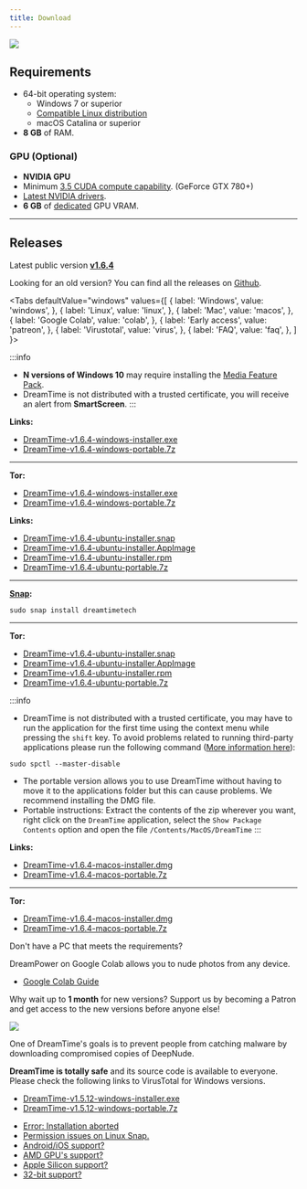 ```yaml
---
title: Download
---
```



![](/img/screenshots/screely-1615444647332.png)

## Requirements

- 64-bit operating system:
  - Windows 7 or superior
  - [Compatible Linux distribution](https://snapcraft.io/docs/installing-snapd)
  - macOS Catalina or superior
- **8 GB** of RAM.


### GPU (Optional)

- **NVIDIA GPU**
- Minimum [3.5 CUDA compute capability](https://developer.nvidia.com/cuda-gpus). (GeForce GTX 780+)
- [Latest NVIDIA drivers](https://www.nvidia.com/Download/index.aspx).
- **6 GB** of [dedicated](/docs/support/faq#dedicated-vram) GPU VRAM.

---

## Releases

>
Latest public version [**v1.6.4**](/docs/guide/changelog#v164)
>
Looking for an old version? You can find all the releases on [Github](https://github.com/dreamnettech/dreamtime/releases).
>

<Tabs
  defaultValue="windows"
  values={[
    { label: 'Windows', value: 'windows', },
    { label: 'Linux', value: 'linux', },
    { label: 'Mac', value: 'macos', },
    { label: 'Google Colab', value: 'colab', },
    { label: 'Early access', value: 'patreon', },
    { label: 'Virustotal', value: 'virus', },
    { label: 'FAQ', value: 'faq', },
  ]
}>
<TabItem value="windows">

:::info
- **N versions of Windows 10** may require installing the [Media Feature Pack](https://www.microsoft.com/en-us/software-download/mediafeaturepack).
- DreamTime is not distributed with a trusted certificate, you will receive an alert from **SmartScreen**.
:::

**Links:**

- [DreamTime-v1.6.4-windows-installer.exe](https://d.opendreamnet.com/v2/dreamtime/v1.6.4?platform=windows)
- [DreamTime-v1.6.4-windows-portable.7z](https://d.opendreamnet.com/v2/dreamtime/v1.6.4?platform=windows&arch=portable)

---

**Tor:**

- [DreamTime-v1.6.4-windows-installer.exe](http://ezzp7n7ppihoeuj2dlhfwu7qmfpjqp6vc6dvns5uceoyxd2dwr6n44id.onion/downloads/v2/dreamtime/v1.6.4?platform=windows)
- [DreamTime-v1.6.4-windows-portable.7z](http://ezzp7n7ppihoeuj2dlhfwu7qmfpjqp6vc6dvns5uceoyxd2dwr6n44id.onion/downloads/v2/dreamtime/v1.6.4?platform=windows&arch=portable)

</TabItem>

<TabItem value="linux">

**Links:**

- [DreamTime-v1.6.4-ubuntu-installer.snap](https://d.opendreamnet.com/v2/dreamtime/v1.6.4?platform=linux&format=snap)
- [DreamTime-v1.6.4-ubuntu-installer.AppImage](https://d.opendreamnet.com/v2/dreamtime/v1.6.4?platform=linux&format=AppImage)
- [DreamTime-v1.6.4-ubuntu-installer.rpm](https://d.opendreamnet.com/v2/dreamtime/v1.6.4?platform=linux&format=rpm)
- [DreamTime-v1.6.4-ubuntu-portable.7z](https://d.opendreamnet.com/v2/dreamtime/v1.6.4?platform=linux&arch=portable)

---

**[Snap](https://snapcraft.io/dreamtimetech):**

```
sudo snap install dreamtimetech 
```

---

**Tor:**

- [DreamTime-v1.6.4-ubuntu-installer.snap](http://ezzp7n7ppihoeuj2dlhfwu7qmfpjqp6vc6dvns5uceoyxd2dwr6n44id.onion/downloads/v2/dreamtime/v1.6.4?platform=linux&format=snap)
- [DreamTime-v1.6.4-ubuntu-installer.AppImage](http://ezzp7n7ppihoeuj2dlhfwu7qmfpjqp6vc6dvns5uceoyxd2dwr6n44id.onion/downloads/v2/dreamtime/v1.6.4?platform=linux&format=AppImage)
- [DreamTime-v1.6.4-ubuntu-installer.rpm](http://ezzp7n7ppihoeuj2dlhfwu7qmfpjqp6vc6dvns5uceoyxd2dwr6n44id.onion/downloads/v2/dreamtime/v1.6.4?platform=linux&format=rpm)
- [DreamTime-v1.6.4-ubuntu-portable.7z](http://ezzp7n7ppihoeuj2dlhfwu7qmfpjqp6vc6dvns5uceoyxd2dwr6n44id.onion/downloads/v2/dreamtime/v1.6.4?platform=linux&arch=portable)

</TabItem>

<TabItem value="macos">

:::info
- DreamTime is not distributed with a trusted certificate, you may have to run the application for the first time using the context menu while pressing the `shift` key. To avoid problems related to running third-party applications please run the following command ([More information here](https://www.imore.com/how-open-apps-anywhere-macos-catalina-and-mojave)): 

```
sudo spctl --master-disable
``` 

- The portable version allows you to use DreamTime without having to move it to the applications folder but this can cause problems. We recommend installing the DMG file.
- Portable instructions: Extract the contents of the zip wherever you want, right click on the `DreamTime` application, select the `Show Package Contents` option and open the file `/Contents/MacOS/DreamTime`
:::

**Links:**

- [DreamTime-v1.6.4-macos-installer.dmg](https://d.opendreamnet.com/v2/dreamtime/v1.6.4?platform=macos)
- [DreamTime-v1.6.4-macos-portable.7z](https://d.opendreamnet.com/v2/dreamtime/v1.6.4?platform=macos&arch=portable)

---

**Tor:**

- [DreamTime-v1.6.4-macos-installer.dmg](http://ezzp7n7ppihoeuj2dlhfwu7qmfpjqp6vc6dvns5uceoyxd2dwr6n44id.onion/downloads/v2/dreamtime/v1.6.4?platform=macos)
- [DreamTime-v1.6.4-macos-portable.7z](http://ezzp7n7ppihoeuj2dlhfwu7qmfpjqp6vc6dvns5uceoyxd2dwr6n44id.onion/downloads/v2/dreamtime/v1.6.4?platform=macos&arch=portable)

</TabItem>

<TabItem value="colab">

Don't have a PC that meets the requirements? 

DreamPower on Google Colab allows you to nude photos from any device.

- [Google Colab Guide](/docs/guide/google-colab)

</TabItem>

<TabItem value="patreon">

Why wait up to **1 month** for new versions? Support us by becoming a Patron and get access to the new versions before anyone else!

[![](/img/become_a_patron_button.png)](https://www.patreon.com/dreamnet)

</TabItem>

<TabItem value="virus">

One of DreamTime's goals is to prevent people from catching malware by downloading compromised copies of DeepNude.

**DreamTime is totally safe** and its source code is available to everyone. Please check the following links to VirusTotal for Windows versions.

- [DreamTime-v1.5.12-windows-installer.exe](https://www.virustotal.com/gui/file/ba1970a502678dbc3e8c13158aca3f4007aa06ae7938afbb4ceaf300e36a557b/detection)
- [DreamTime-v1.5.12-windows-portable.7z](https://www.virustotal.com/gui/file/75f035d56bdac524bb9d6c2f536350f9a3a947887313b18276ceacef2776adcd/detection)

</TabItem>

<TabItem value="faq">

- [Error: Installation aborted](/docs/support/faq#installation-aborted)
- [Permission issues on Linux Snap.](/docs/support/faq#permission-issues-in-linux)
- [Android/iOS support?](/docs/support/faq#androidios-support)
- [AMD GPU's support?](/docs/support/faq#amd-gpus-support)
- [Apple Silicon support?](/docs/support/faq#apple-silicon-support)
- [32-bit support?](/docs/support/faq#32-bit-support)

</TabItem>

</Tabs>

<ins data-revive-zoneid="3" data-revive-id="3fe087377ab3999f9bd455cef8976f0b"></ins>
